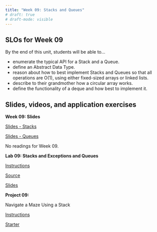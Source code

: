 ```yaml
---
title: "Week 09: Stacks and Queues"
# draft: true
# draft-mode: visible
---
```


## SLOs for Week 09

By the end of this unit, students will be able to...

- enumerate the typical API for a Stack and a Queue.
- define an Abstract Data Type.
- reason about how to best implement Stacks and Queues so that all operations are O(1), using either fixed-sized arrays or linked lists.
- describe to their grandmother how a circular array works.
- define the functionality of a deque and how best to implement it.


## Slides, videos, and application exercises

:::::: slide-deck
**Week 09: Slides**

::: slides
[Slides - Stacks](https://docs.google.com/presentation/d/1uZUDwlnWYPi2BWLpiYthU0ie6XTqio2bi-cm5YNUPOc/edit?usp=sharing){target="_blank"}
:::

::: slides
[Slides - Queues](https://docs.google.com/presentation/d/1QAkeV61SSHYK26jwF_Ti4PvtJSoc0KLZKmGZS_DSCgM/edit?usp=sharing){target="_blank"}
:::


<!-- ::: video
[Video](){target="_blank"}
::: -->

::: reading
No readings for Week 09.
:::
::::::

<!-- ## Lab -->

:::::: lab
**Lab 09: Stacks and Exceptions and Queues**

::: instructions
[Instructions](/labs/lab09.qmd)
:::

::: starter
[Source](){target="_blank"}
:::

::: slides
[Slides]()
:::
::::::

<!-- ## Homework assignments -->

::::: homework
**Project 09:**

Navigate a Maze Using a Stack

::: instructions
[Instructions](/projects/proj09.qmd)
:::

::: starter
[Starter](){target="_blank"}
:::
:::::